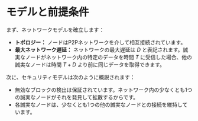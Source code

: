 
# モデルと前提条件

まず、ネットワークモデルを確立します：

* **トポロジー：** ノードはP2Pネットワークを介して相互接続されています。
* **最大ネットワーク遅延：** ネットワークの最大遅延は $D$ と表記されます。誠実なノードがネットワーク内の特定のデータを時間 $T$ に受信した場合、他の誠実なノードは時間 $T + D$ より前に同じデータを取得できます。

次に、セキュリティモデルは次のように概説されます：

* 無効なブロックの検出は保証されています。ネットワーク内の少なくとも1つの誠実なノードがそれを発見して拡散するからです。
* 各誠実なノードは、少なくとも1つの他の誠実なノードとの接続を維持しています。 

<PageFeedback path="/ja/core-concepts/data-availability/modelAndAssumptions" />
